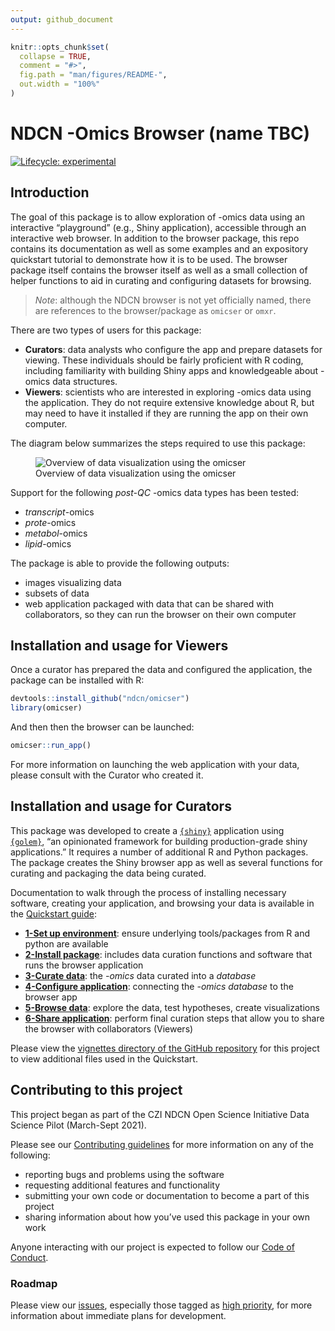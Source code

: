 ```yaml
---
output: github_document
---
```


<!-- README.md is generated from README.Rmd. Please edit that file -->

```r
knitr::opts_chunk$set(
  collapse = TRUE,
  comment = "#>",
  fig.path = "man/figures/README-",
  out.width = "100%"
)
```

# NDCN -Omics Browser (name TBC)

<!-- badges: start -->
[![Lifecycle: experimental](https://img.shields.io/badge/lifecycle-experimental-orange.svg)](https://lifecycle.r-lib.org/articles/stages.html#experimental)
<!-- badges: end -->


## Introduction

The goal of this package is to allow exploration of -omics data using
an interactive "playground" (e.g., Shiny application),
accessible through an interactive web browser.  In addition to the browser package, this repo contains its documentation as well as some examples and an expository quickstart tutorial to demonstrate how it is to be used.   The browser package itself contains the browser itself as well as a small collection of helper functions to aid in curating and configuring datasets for browsing.

> *Note*:  although the NDCN browser is not yet officially named, there are references to the browser/package as `omicser` or `omxr`.

There are two types of users for this package:

- **Curators**: data analysts who configure the app and prepare datasets for viewing. These individuals should be fairly proficient with R coding, including familiarity with building Shiny apps and knowledgeable about -omics data structures.
- **Viewers**: scientists who are interested in exploring -omics data using the application. They do not require extensive knowledge about R, but may need to have it installed if they are running the app on their own computer.

The diagram below summarizes the steps required to use this package:

![Overview of data visualization using the omicser](man/figures/README-omicser-overview.png)

Support for the following _post-QC_ -omics data types has been tested:

- _transcript_-omics
- _prote_-omics
- _metabol_-omics
- _lipid_-omics

The package is able to provide the following outputs:

- images visualizing data
- subsets of data
- web application packaged with data that can be shared with collaborators, so they can run the browser on their own computer

## Installation and usage for Viewers

Once a curator has prepared the data and configured the application,
the package can be installed with R:

```r
devtools::install_github("ndcn/omicser")
library(omicser)
```

And then then the browser can be launched:

```r
omicser::run_app()
```

For more information on launching the web application with your data,
please consult with the Curator who created it.

## Installation and usage for Curators

This package was developed to create a [`{shiny}`](https://shiny.rstudio.com/) application using  
[`{golem}`](https://github.com/ThinkR-open/golem), "an opinionated framework for building production-grade shiny applications."
It requires a number of additional R and Python packages.  The package creates the Shiny browser app as well as several functions for curating and packaging the data being curated.

Documentation to walk through the process of installing necessary software, creating your application, and browsing your data is available in the [Quickstart guide](https://ndcn.github.io/omicser/articles/00_quickstart.html):

- [**1-Set up environment**](https://ndcn.github.io/omicser/articles/01_environment_setup.html): ensure underlying tools/packages from R and python are available 
- [**2-Install package**](https://ndcn.github.io/omicser/articles/02_install.html): includes data curation functions and software that runs the browser application
- [**3-Curate data**](https://ndcn.github.io/omicser/articles/03_data_curation.html): the _-omics_ data curated into a _database_
- [**4-Configure application**](https://ndcn.github.io/omicser/articles/04_configuration.html): connecting the _-omics database_ to the browser app
- [**5-Browse data**](https://ndcn.github.io/omicser/articles/05_browsing.html): explore the data, test hypotheses, create visualizations
- [**6-Share application**](https://ndcn.github.io/omicser/articles/06_sharing.html): perform final curation steps that allow you to share the browser with collaborators (Viewers)

Please view the [vignettes directory of the GitHub repository](https://github.com/ndcn/omicser/tree/main/vignettes)
for this project to view additional files used in the Quickstart.

## Contributing to this project

This project began as part of the CZI NDCN Open Science Initiative Data Science Pilot (March-Sept 2021).

Please see our [Contributing guidelines](CONTRIBUTING.md)
for more information on any of the following:

- reporting bugs and problems using the software
- requesting additional features and functionality
- submitting your own code or documentation to become a part of this project
- sharing information about how you've used this package in your own work

Anyone interacting with our project is expected to follow our [Code of Conduct](CODE_OF_CONDUCT.md).

### Roadmap

Please view our [issues](https://github.com/ndcn/omicser/issues),
especially those tagged as [high priority](https://github.com/ndcn/omicser/issues?q=is%3Aopen+is%3Aissue+label%3A%22high+priority%22),
for more information about immediate plans for development.
